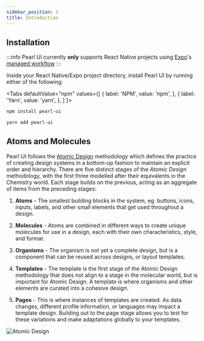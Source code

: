 ```yaml
---
sidebar_position: 1
title: Introduction
---
```


<!--
:::caution
Pearl UI is still in a **beta** stage. There might be some bugs and performance issues, please bear with us 😇
::: -->

## Installation

:::info
Pearl UI currently **only** supports React Native projects using [Expo](https://docs.expo.dev/)'s [managed workflow](https://docs.expo.dev/introduction/managed-vs-bare/#managed-workflow)
:::


Inside your React Native/Expo project directory, install Pearl UI by running either of the following:

<Tabs
  defaultValue="npm"
  values={[
    { label: 'NPM', value: 'npm', },
    { label: 'Yarn', value: 'yarn', },
  ]
}>
<TabItem value="npm">

```bash
npm install pearl-ui
```

</TabItem>

<TabItem value="yarn">

```bash
yarn add pearl-ui
```

</TabItem>
</Tabs>

## Atoms and Molecules

Pearl UI follows the [Atomic Design](https://atomicdesign.bradfrost.com/) methodology which defines the practice of creating design systems in a bottom-up fashion to maintain an explicit order and hierarchy. There are five distinct stages of the _Atomic Design_ methodology, with the first three modelled after their equivalents in the Chemistry world. Each stage builds on the previous, acting as an aggregate of items from the preceding stages:

1. **Atoms** - The smallest building blocks in the system, eg. buttons, icons, inputs, labels, and other small elements that get used throughout a design.

2. **Molecules** - Atoms are combined in different ways to create unique molecules for use in a design, each with their own characteristics, style, and format.

3. **Organisms** - The organism is not yet a complete design, but is a component that can be reused across designs, or layout templates.

4. **Templates** - The template is the first stage of the Atomic Design methodology that does not align to a stage in the molecular world, but is important for Atomic Design. A template is where organisms and other elements are curated into a cohesive design.

5. **Pages** - This is where instances of templates are created. As data changes, different profile information, or languages may impact a template design. Building out to the page stage allows you to test for these variations and make adaptations globally to your templates.

![Atomic Design](https://miro.medium.com/max/2000/1*V5oi-JrH4RlEQuYdVrQXig.png)
